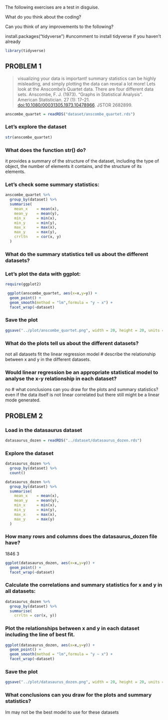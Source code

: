 The following exercises are a test in disguise.

What do you think about the coding?

Can you think of any improvements to the following?

install.packages("tidyverse") #uncomment to install tidyverse if you haven't already

```r
library(tidyverse)
```

## PROBLEM 1

> visualizing your data is important! summary statistics can be highly misleading, and simply plotting the data can reveal a lot more! Lets look at the Anscombe's Quartet data. There are four different data sets. Anscombe, F. J. (1973). "Graphs in Statistical Analysis". American Statistician. 27 (1): 17--21. <doi:10.1080/00031305.1973.10478966>. JSTOR 2682899.

```r
anscombe_quartet = readRDS("dataset/anscombe_quartet.rds")
```

### Let's explore the dataset

```r
str(anscombe_quartet)
```

### What does the function str() do?

it provides a summary of the structure of the dataset, including the type of object, the number of elements it contains, and the structure of its elements.

### Let's check some summary statistics:

```r
anscombe_quartet %>% 
  group_by(dataset) %>% 
  summarise(
    mean_x    = mean(x),
    mean_y    = mean(y),
    min_x     = min(x),
    min_y     = min(y),
    max_x     = max(x),
    max_y     = max(y),
    crrltn    = cor(x, y)
  )
```

### What do the summary statistics tell us about the different datasets?

### Let's plot the data with ggplot:

```r
require(ggplot2)

 ggplot(anscombe_quartet, aes(x=x,y=y)) +
  geom_point() + 
  geom_smooth(method = "lm",formula = "y ~ x") +
  facet_wrap(~dataset)
```

### Save the plot

```r
ggsave("../plot/anscombe_quartet.png", width = 20, height = 20, units = "cm")
```

### What do the plots tell us about the different datasets?

not all datasets fit the linear regression model \# describe the relationship between x and y in the different datasets.

### Would linear regression be an appropriate statistical model to analyse the x-y relationship in each dataset?

no \# what conclusions can you draw for the plots and summary statistics? even if the data itself is not linear correlated but there still might be a linear mode generated.

## PROBLEM 2

### Load in the datasaurus dataset

```r
datasaurus_dozen = readRDS("../dataset/datasaurus_dozen.rds")
```

### Explore the dataset

```r
datasaurus_dozen %>%
  group_by(dataset) %>%
  count()

datasaurus_dozen %>% 
  group_by(dataset) %>% 
  summarise(
    mean_x    = mean(x),
    mean_y    = mean(y),
    min_x     = min(x),
    min_y     = min(y),
    max_x     = max(x),
    max_y     = max(y)
  )
```

### How many rows and columns does the datasaurus_dozen file have?

1846 3

```r
ggplot(datasaurus_dozen, aes(x=x,y=y)) +
  geom_point() + 
  facet_wrap(~dataset)
```

### Calculate the correlations and summary statistics for x and y in all datasets:

```r
datasaurus_dozen %>%
  group_by(dataset) %>%
  summarise(
    crrltn = cor(x, y))
```

### Plot the relationships between x and y in each dataset including the line of best fit.

```r
ggplot(datasaurus_dozen, aes(x=x,y=y)) +
  geom_point() + 
  geom_smooth(method = "lm",formula = "y ~ x") +
  facet_wrap(~dataset)
```

### Save the plot

```r
ggsave("../plot/datasaurus_dozen.png", width = 20, height = 20, units = "cm")

```

### What conclusions can you draw for the plots and summary statistics?

lm may not be the best model to use for these datasets
